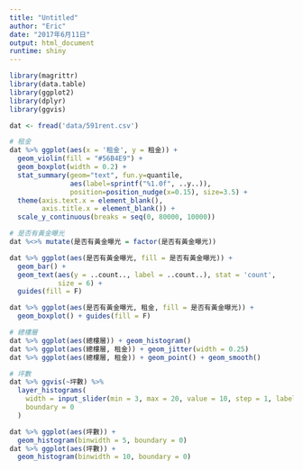 ---
title: "Untitled"
author: "Eric"
date: "2017年6月11日"
output: html_document
runtime: shiny
---

```{r}
library(magrittr)
library(data.table)
library(ggplot2)
library(dplyr)
library(ggvis)

dat <- fread('data/591rent.csv')

# 租金
dat %>% ggplot(aes(x = '租金', y = 租金)) +
  geom_violin(fill = "#56B4E9") +
  geom_boxplot(width = 0.2) +
  stat_summary(geom="text", fun.y=quantile,
               aes(label=sprintf("%1.0f", ..y..)),
               position=position_nudge(x=0.15), size=3.5) +
  theme(axis.text.x = element_blank(), 
        axis.title.x = element_blank()) +
  scale_y_continuous(breaks = seq(0, 80000, 10000))

# 是否有黃金曝光
dat %<>% mutate(是否有黃金曝光 = factor(是否有黃金曝光))

dat %>% ggplot(aes(是否有黃金曝光, fill = 是否有黃金曝光)) +  
  geom_bar() +
  geom_text(aes(y = ..count.., label = ..count..), stat = 'count',
            size = 6) +
  guides(fill = F)

dat %>% ggplot(aes(是否有黃金曝光, 租金, fill = 是否有黃金曝光)) +
  geom_boxplot() + guides(fill = F)

# 總樓層
dat %>% ggplot(aes(總樓層)) + geom_histogram()
dat %>% ggplot(aes(總樓層, 租金)) + geom_jitter(width = 0.25)
dat %>% ggplot(aes(總樓層, 租金)) + geom_point() + geom_smooth()

# 坪數
dat %>% ggvis(~坪數) %>% 
  layer_histograms(
    width = input_slider(min = 3, max = 20, value = 10, step = 1, label = 'width'),
    boundary = 0
  )

dat %>% ggplot(aes(坪數)) +
  geom_histogram(binwidth = 5, boundary = 0)
dat %>% ggplot(aes(坪數)) +
  geom_histogram(binwidth = 10, boundary = 0)


```

